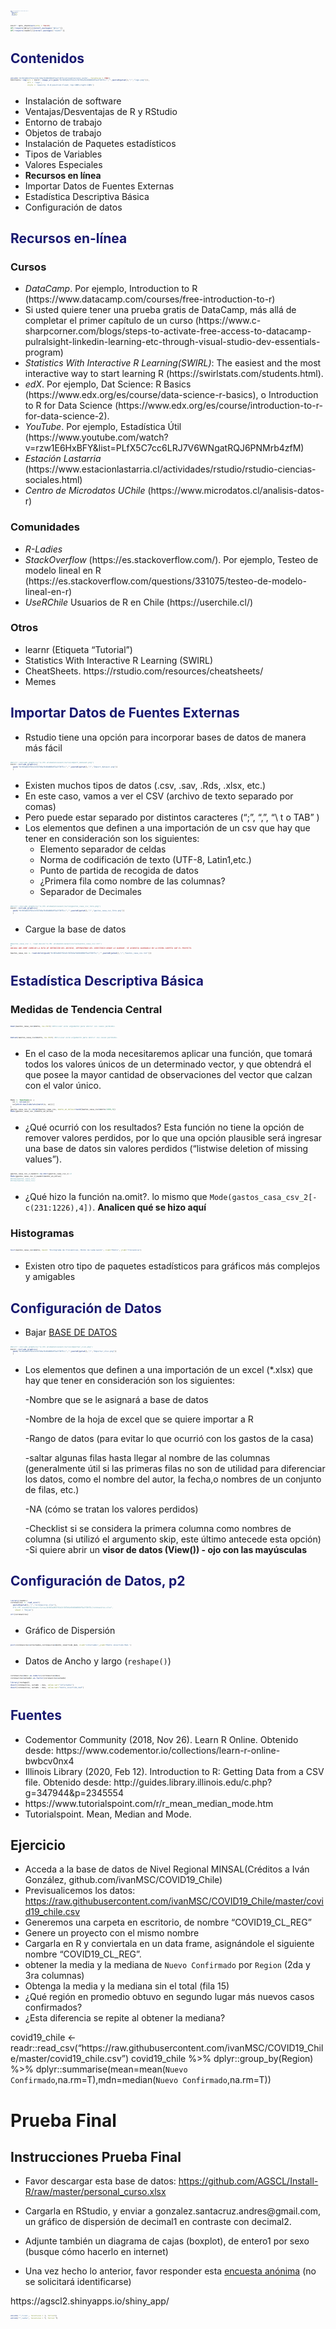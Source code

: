 ```yaml
---
title: "Curso Introductorio al uso de R Studio- Clase 3"
output:
  ioslides_presentation:
    autosize: true
    transition: slower
    logo: logo.png
    code_folding: hide
    toc_float: TRUE 
---
```


<style>
.superbigimage{
    overflow-y:scroll;
    white-space: nowrap;
}
.superbigimage img{
    overflow-y: scroll;
    overflow-x: hidden;
}
.p {
  text-align: right;
}
.reveal section p {
    font-size: 0.5em;
}
.reveal .slides section .slideContent ui li{
    font-size: 0.6em;
    color: red;
}
.reveal section pre code {
    font-size: 0.6em;
}
.future-steps {
  color: MidnightBlue;
}
.otro {
  color: Teal;
}
.Advertencia {
  color: Crimson;
}
code.r{
  font-size: 3px;
}
pre {
  white-space: pre !important;
  overflow-y: scroll !important;
  max-height: 10vh !important;
  font-size: 1px;
}
.small-code pre code {
  font-size: 0.8em;
}
.codefont pre {
    font-size: 2px;
    line-height: 1px;
}
.gdbar img {
    width: 500px !important;
    height: 150px !important;
    margin: 10px 10px;
}
.gdbar {
    width: 550px !important;
    height: 175px !important;
}
slides > slide:not(.nobackground):before {
    right: 0px;    
    width: 200px;
    height: 70px;
    background-size: 1px 1px;
    padding: 0px 0;
}
.forceBreak { -webkit-column-break-after: always; break-after: column; }
slides > slide {
  overflow-x: auto !important;
  overflow-y: auto !important;
}
</style>
<script>
slides > slide:not(.nobackground):before {
  background: none;
}
</script>


```r
knitr::opts_chunk$set(echo = FALSE)
if(!require(dplyr)){install.packages("dplyr")}
if(!require(readxl)){install.packages("readxl")}
```

## Contenidos{.future-steps}

```r
unlink('0c963a043f92e3c567b6afb48d406df5a2f38f5c/presentacion3_cache', recursive = TRUE)
htmltools::img(src = knitr::image_uri(gsub("0c963a043f92e3c567b6afb48d406df5a2f38f5c/","",paste0(getwd(),"/","logo.png"))), 
               alt = 'logo', 
               style = 'opacity: 0.8;position:fixed; top:100%;right:100%')
```

- Instalación de software
- Ventajas/Desventajas de R y RStudio
- Entorno de trabajo
- Objetos de trabajo
- Instalación de Paquetes estadísticos
- Tipos de Variables 
- Valores Especiales
- **Recursos en línea** 
- Importar Datos de Fuentes Externas
- Estadística Descriptiva Básica 
- Configuración de datos

## Recursos en-línea {.future-steps .smaller}

### Cursos

- *DataCamp*. Por ejemplo, Introduction to R (https://www.datacamp.com/courses/free-introduction-to-r)
- Si usted quiere tener una prueba gratis de DataCamp, más allá de completar el primer capítulo de un curso (https://www.c-sharpcorner.com/blogs/steps-to-activate-free-access-to-datacamp-pulralsight-linkedin-learning-etc-through-visual-studio-dev-essentials-program)
- *Statistics With Interactive R Learning(SWIRL)*: The easiest and the most interactive way to start learning R (https://swirlstats.com/students.html).
- *edX*. Por ejemplo, Dat Science: R Basics (https://www.edx.org/es/course/data-science-r-basics), o Introduction to R for Data Science (https://www.edx.org/es/course/introduction-to-r-for-data-science-2).
- *YouTube*. Por ejemplo, Estadística Útil (https://www.youtube.com/watch?v=rzw1E6HxBFY&list=PLfX5C7cc6LRJ7V6WNgatRQJ6PNMrb4zfM)
- *Estación Lastarria* (https://www.estacionlastarria.cl/actividades/rstudio/rstudio-ciencias-sociales.html)
- *Centro de Microdatos UChile* (https://www.microdatos.cl/analisis-datos-r)

### Comunidades

- *R-Ladies*
- *StackOverflow* (https://es.stackoverflow.com/). Por ejemplo, Testeo de modelo lineal en R (https://es.stackoverflow.com/questions/331075/testeo-de-modelo-lineal-en-r) 
- *UseRChile* Usuarios de R en Chile (https://userchile.cl/)

### Otros

- learnr (Etiqueta "Tutorial")
- Statistics With Interactive R Learning (SWIRL)
- CheatSheets. https://rstudio.com/resources/cheatsheets/
- Memes

## Importar Datos de Fuentes Externas {.future-steps .smaller}

- Rstudio tiene una opción para incorporar bases de datos de manera más fácil

```r
#knitr::include_graphics("G:/Mi unidad/Alvacast/Curso/Import_dataset.png")
knitr::include_graphics(
  gsub("0c963a043f92e3c567b6afb48d406df5a2f38f5c/","",paste0(getwd(),"/","Import_dataset.png"))
  )
```

- Existen muchos tipos de datos (.csv, .sav, .Rds, .xlsx, etc.)
- En este caso, vamos a ver el CSV (archivo de texto separado por comas)
- Pero puede estar separado por distintos caracteres (";", ",", "\\\ t o TAB" )
- Los elementos que definen a una importación de un csv que hay que tener en consideración son los siguientes:
  - Elemento separador de celdas
  - Norma de codificación de texto (UTF-8, Latin1,etc.)
  - Punto de partida de recogida de datos
  - ¿Primera fila como nombre de las columnas?
  - Separador de Decimales

```r
#knitr::include_graphics("G:/Mi unidad/Alvacast/Curso/gastos_casa_csv_foto.png")
knitr::include_graphics(
  gsub("0c963a043f92e3c567b6afb48d406df5a2f38f5c/","",paste0(getwd(),"/","gastos_casa_csv_foto.png"))
  )
```

- Cargue la base de datos

```r
#Gastos_casa_csv <- read.delim("G:/Mi unidad/Alvacast/Curso/Gastos_casa_csv.txt") 
#
##CADA UNO DEBE CAMBIAR LA RUTA DE OBTENCIÓN DEL ARCHIVO, DEPENDIENDO DEL DIRECTORIO DONDE LO GUARDOÓ. SE ACONSEJA GUARDARLO EN LA MISMA CARPETA QUE EL PROYECTO.
  
Gastos_casa_csv <- read.delim(gsub("0c963a043f92e3c567b6afb48d406df5a2f38f5c/","",paste0(getwd(),"/","Gastos_casa_csv.txt"))) 

```

## Estadística Descriptiva Básica {.future-steps .smaller}

### Medidas de Tendencia Central
```r
mean(Gastos_casa_csv$monto, na.rm=T) #Utilizar este argumento para omitir los casos perdidos.
```

```r
median(Gastos_casa_csv$monto, na.rm=T) #Utilizar este argumento para omitir los casos perdidos.
```

- En el caso de la moda necesitaremos aplicar una función, que tomará todos los valores únicos de un determinado vector, y que obtendrá el que posee la mayor cantidad de observaciones del vector que calzan con el valor único.

```r
Mode <- function(x) {
  ux <- unique(x)
  ux[which.max(tabulate(match(x, ux)))]
}
gastos_casa_csv_2<-cbind(Gastos_casa_csv, monto_en_miles=round(Gastos_casa_csv$monto/1000,0))
Mode(gastos_casa_csv_2$monto_en_miles)
```

- ¿Qué ocurrió con los resultados? Esta función no tiene la opción de remover valores perdidos, por lo que una opción plausible será ingresar una base de datos sin valores perdidos ("listwise deletion of missing values").

```r
gastos_casa_csv_2_naomit<-na.omit(gastos_casa_csv_2) #
Mode(gastos_casa_csv_2_naomit$monto_en_miles)
#nrow(Gastos_casa_csv)
#nrow(Gastos_casa_csv)
```

- ¿Qué hizo la función na.omit?. lo mismo que `Mode(gastos_casa_csv_2[-c(231:1226),4])`. **Analicen qué se hizo aquí**

### Histogramas
```r
hist(Gastos_casa_csv$monto, main= "Histograma de Frecuencias, Monto de Cada Gasto", xlab="Monto", ylab="Frecuencia")
```

- Existen otro tipo de paquetes estadísticos para gráficos más complejos y amigables

## Configuración de Datos {.future-steps .smaller}
- Bajar [BASE DE DATOS](https://raw.githubusercontent.com/AGSCL/Curso_R/master/0c963a043f92e3c567b6afb48d406df5a2f38f5c/coronavirus.xlsx)

```r
#knitr::include_graphics("G:/Mi unidad/Alvacast/Curso/Importar_xlsx.png")
knitr::include_graphics(
  gsub("0c963a043f92e3c567b6afb48d406df5a2f38f5c/","",paste0(getwd(),"/","Importar_xlsx.png"))
  )
```

- Los elementos que definen a una importación de un excel (*.xlsx) que hay que tener en consideración son los siguientes:

  -Nombre que se le asignará a base de datos
  
  -Nombre de la hoja de excel que se quiere importar a R
  
  -Rango de datos (para evitar lo que ocurrió con los gastos de la casa)
  
  -saltar algunas filas hasta llegar al nombre de las columnas (generalmente útil si las primeras filas no son de utilidad para diferenciar los datos, como el nombre del autor, la fecha,o nombres de un conjunto de filas, etc.)
  
  -NA (cómo se tratan los valores perdidos)
  
  -Checklist si se considera la primera columna como nombres de columna (si utilizó el argumento skip, este último antecede esta opción)
  -Si quiere abrir un **visor de datos (View()) - ojo con las mayúsculas**

## Configuración de Datos, p2 {.future-steps .smaller}

```r
library(readxl)
coronavirus <- read_excel(
  paste0(getwd(),"/","coronavirus.xlsx"),
  #"G:/Mi unidad/Alvacast/Curso/0c963a043f92e3c567b6afb48d406df5a2f38f5c/coronavirus.xlsx", 
    sheet = "Hoja1")

str(coronavirus)
```

- Gráfico de Dispersión
```r
plot(coronavirus$infectados,coronavirus$monto_invertido_med, xlab="Infectados",ylab="Monto Invertido Med.")
```


- Datos de Ancho y largo (`reshape()`)

```r
coronavirus$mes<-as.numeric(coronavirus$mes) 
coronavirus$estado<-as.factor(coronavirus$estado) 

library(reshape2)
dcast(coronavirus, estado ~ mes, value.var="infectados")
dcast(coronavirus, estado ~ mes, value.var="monto_invertido_med")
```

## Fuentes {.future-steps .smaller}

- Codementor Community (2018, Nov 26). Learn R Online. Obtenido desde: https://www.codementor.io/collections/learn-r-online-bwbcv0nx4
- Illinois Library (2020, Feb 12). Introduction to R: Getting Data from a CSV file. Obtenido desde: http://guides.library.illinois.edu/c.php?g=347944&p=2345554
- https://www.tutorialspoint.com/r/r_mean_median_mode.htm
- Tutorialspoint. Mean, Median and Mode. 

## Ejercicio {#future-steps .smaller}

- Acceda a la base de datos de Nivel Regional MINSAL(Créditos a Iván González, github.com/ivanMSC/COVID19_Chile)
- Previsualicemos los datos: <https://raw.githubusercontent.com/ivanMSC/COVID19_Chile/master/covid19_chile.csv>
- Generemos una carpeta en escritorio, de nombre "COVID19_CL_REG"
- Genere un proyecto con el mismo nombre
- Cargarla en R y conviertala en un data frame, asignándole el siguiente nombre "COVID19_CL_REG".
- obtener la media y la mediana de `Nuevo Confirmado` por `Region` (2da y 3ra columnas)
- Obtenga la media y la mediana sin el total (fila 15)
- ¿Qué región en promedio obtuvo en segundo lugar más nuevos casos confirmados?
- ¿Esta diferencia se repite al obtener la mediana? 

::: notes
covid19_chile <- readr::read_csv("https://raw.githubusercontent.com/ivanMSC/COVID19_Chile/master/covid19_chile.csv")
covid19_chile %>% 
    dplyr::group_by(Region) %>% 
    dplyr::summarise(mean=mean(`Nuevo Confirmado`,na.rm=T),mdn=median(`Nuevo Confirmado`,na.rm=T))
:::

# Prueba Final {#future-steps .smaller}

## Instrucciones Prueba Final
- Favor descargar esta base de datos: <https://github.com/AGSCL/Install-R/raw/master/personal_curso.xlsx>
- Cargarla en RStudio, y enviar a gonzalez.santacruz.andres@gmail.com, un gráfico de dispersión de decimal1 en contraste con decimal2. 
- Adjunte también un diagrama de cajas (boxplot), de entero1 por sexo (busque cómo hacerlo en internet)

- Una vez hecho lo anterior, favor responder esta [encuesta anónima](https://forms.gle/mQH6S2tHd22BKbYb9) (no se solicitará identificarse)

::: notes
https://agscl2.shinyapps.io/shiny_app/
::: 


```r
unlink('*_files', recursive = T, force=T)
unlink("*_cache", recursive = T, force= T)
```